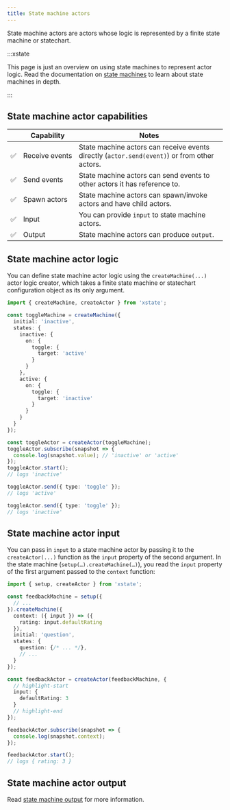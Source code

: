 ```yaml
---
title: State machine actors
---
```


State machine actors are actors whose logic is represented by a finite state machine or statechart.

:::xstate

This page is just an overview on using state machines to represent actor logic. Read the documentation on [state machines](./machines.mdx) to learn about state machines in depth.

:::

## State machine actor capabilities

| | Capability | Notes |
| --- | --- | --- |
| ✅ | Receive&nbsp;events | State machine actors can receive events directly (`actor.send(event)`) or from other actors. |
| ✅ | Send events | State machine actors can send events to other actors it has reference to. |
| ✅ | Spawn actors | State machine actors can spawn/invoke actors and have child actors. |
| ✅ | Input | You can provide `input` to state machine actors. |
| ✅ | Output | State machine actors can produce `output`. |

## State machine actor logic

You can define state machine actor logic using the `createMachine(...)` actor logic creator, which takes a finite state machine or statechart configuration object as its only argument.

```ts
import { createMachine, createActor } from 'xstate';

const toggleMachine = createMachine({
  initial: 'inactive',
  states: {
    inactive: {
      on: {
        toggle: {
          target: 'active'
        }
      }
    },
    active: {
      on: {
        toggle: {
          target: 'inactive'
        }
      }
    }
  }
});

const toggleActor = createActor(toggleMachine);
toggleActor.subscribe(snapshot => {
  console.log(snapshot.value); // 'inactive' or 'active'
});
toggleActor.start();
// logs 'inactive'

toggleActor.send({ type: 'toggle' });
// logs 'active'

toggleActor.send({ type: 'toggle' });
// logs 'inactive'
```

## State machine actor input

You can pass in `input` to a state machine actor by passing it to the `createActor(...)` function as the `input` property of the second argument. In the state machine (`setup(…).createMachine(…)`), you read the `input` property of the first argument passed to the `context` function:

```ts
import { setup, createActor } from 'xstate';

const feedbackMachine = setup({
  // ...
}).createMachine({
  context: ({ input }) => ({
    rating: input.defaultRating
  }),
  initial: 'question',
  states: {
    question: {/* ... */},
    // ...
  }
});

const feedbackActor = createActor(feedbackMachine, {
  // highlight-start
  input: {
    defaultRating: 3
  }
  // highlight-end
});

feedbackActor.subscribe(snapshot => {
  console.log(snapshot.context);
});

feedbackActor.start();
// logs { rating: 3 }
```

## State machine actor output

Read [state machine output](./output.mdx) for more information.
